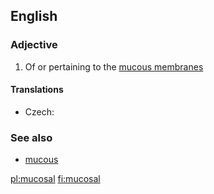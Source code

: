 ==English==

===Adjective===
{{en-adj|-}}

# Of or pertaining to the [[mucous membrane]]s

====Translations====
{{trans-top|of or pertaining to the mucous membranes}}
* Czech: {{t|cs|slizniční}}
{{trans-mid}}
{{trans-bottom}}

===See also===
* [[mucous]]

[[pl:mucosal]]
[[fi:mucosal]]